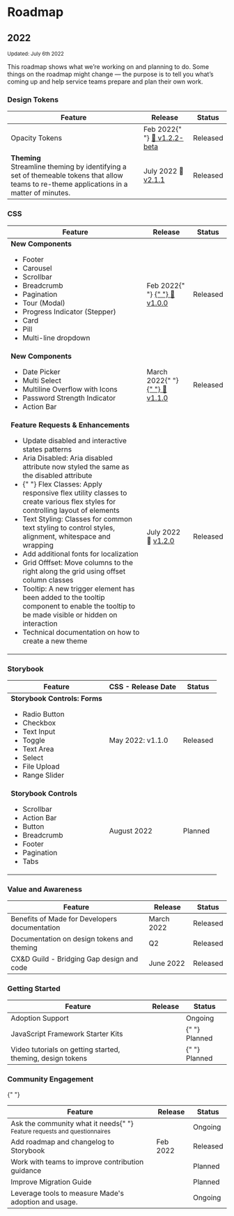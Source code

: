 
<Meta title="Hello/Roadmap" />

# Roadmap

## 2022

<small> Updated: July 6th 2022 </small>

This roadmap shows what we’re working on and planning to do. Some things on the roadmap might change — the purpose is to tell you what’s coming up and help service teams prepare and plan their own work.

<h3 class="made-u-eyebrow--02"> Design Tokens </h3>

<Story name="Design Tokens">
  <div class="made-c-table--responsive">
    <table class="made-c-table made-s-table roadmap-table">
      <thead>
        <tr>
          <th scope="col">Feature</th>
          <th scope="col">Release</th>
          <th scope="col">Status</th>
        </tr>
      </thead>
      <tbody>
        <tr>
          <td>Opacity Tokens</td>
          <td>
            Feb 2022{" "}
            <a
              target="_blank"
              href="https://fusion.mastercard.int/stash/projects/MADE/repos/design-tokens/pull-requests/75/overview"
            >
              🚀 v1.2.2-beta
            </a>
          </td>
          <td>
            <span class="made-c-pill made-c-pill--released">Released</span>
          </td>
        </tr>
        <tr>
          <td>
            <strong>Theming</strong> <br />
            Streamline theming by identifying a set of themeable tokens that allow
  teams to re-theme applications in a matter of minutes.
          </td>
          <td>July 2022 🚀 <a href="https://fusion.mastercard.int/stash/projects/MADE/repos/design-tokens/pull-requests/82/overview" target="_blank">v2.1.1</a></td>
          <td>
            <span class="made-c-pill made-c-pill--released">Released</span>
          </td>
        </tr>
      </tbody>
    </table>
  </div>
</Story>

<h3 class="made-u-eyebrow--02"> CSS</h3>

<Story name="CSS">
  <div class="made-c-table--responsive">
    <table class="made-c-table made-s-table roadmap-table">
      <thead>
        <tr>
          <th scope="col">Feature</th>
          <th scope="col">Release</th>
          <th scope="col">Status</th>
        </tr>
      </thead>
      <tbody>
        <tr>
          <td>
            <strong>New Components</strong>
            <ul>
              <li>Footer</li>
              <li>Carousel</li>
              <li>Scrollbar</li>
              <li>Breadcrumb</li>
              <li>Pagination</li>
              <li>Tour (Modal)</li>
              <li>Progress Indicator (Stepper)</li>
              <li>Card</li>
              <li>Pill</li>
              <li>Multi-line dropdown</li>
            </ul>
          </td>
          <td>
            Feb 2022{" "}
            <a
              target="_blank"
              href="https://fusion.mastercard.int/stash/projects/MADE/repos/css/pull-requests/20/overview"
            >
              {" "}
              🚀 v1.0.0
            </a>
          </td>
          <td>
            <span class="made-c-pill made-c-pill--released">Released</span>
          </td>
        </tr>
        <tr>
          <td>
            <strong>New Components</strong>
            <ul>
              <li>Date Picker</li>
              <li>Multi Select</li>
              <li>Multiline Overflow with Icons</li>
              <li>Password Strength Indicator</li>
              <li>Action Bar</li>
            </ul>
          </td>
          <td>
            March 2022{" "}
            <a
              target="_blank"
              href="https://fusion.mastercard.int/stash/projects/MADE/repos/css/pull-requests/23/overview"
            >
              {" "}
              🚀 v1.1.0
            </a>
          </td>
          <td>
            <span class="made-c-pill made-c-pill--released">Released</span>
          </td>
        </tr>
        <tr>
          <td>
            <strong>Feature Requests &amp; Enhancements</strong>
            <ul>
              <li>Update disabled and interactive states patterns</li>
              <li>
                Aria Disabled: Aria disabled attribute now styled the same as
                the disabled attribute
              </li>
              <li>
                {" "}
                Flex Classes: Apply responsive flex utility classes to create various
                flex styles for controlling layout of elements
              </li>
              <li>
                Text Styling: Classes for common text styling to control styles,
                alignment, whitespace and wrapping
              </li>
              <li>Add additional fonts for localization</li>
              <li>
                Grid Offfset: Move columns to the right along the grid using
                offset column classes
              </li>
              <li>Tooltip: A new trigger element has been added to the tooltip component to enable the tooltip to be made visible or hidden on interaction</li>
              <li>Technical documentation on how to create a new theme</li>
            </ul>
          </td>
          <td>July 2022 🚀 <a href="https://fusion.mastercard.int/stash/projects/MADE/repos/css/pull-requests/26/overview" target="_blank">v1.2.0</a></td>
          <td>
            <span class="made-c-pill made-c-pill--released">Released</span>
          </td>
        </tr>
      </tbody>
    </table>
  </div>
</Story>

<h3 class="made-u-eyebrow--02">Storybook</h3>

<Story name="Storybook Controls">
  <div class="made-c-table--responsive">
    <table class="made-c-table made-s-table roadmap-table">
      <thead>
        <tr>
          <th scope="col">Feature</th>
          <th scope="col">CSS - Release Date</th>
          <th scope="col">Status</th>
        </tr>
      </thead>
      <tbody>
        <tr>
          <td>
            <strong>Storybook Controls: Forms</strong>
            <ul>
              <li>Radio Button</li>
              <li>Checkbox</li>
              <li>Text Input</li>
              <li>Toggle</li>
              <li>Text Area</li>
              <li>Select</li>
              <li>File Upload</li>
              <li>Range Slider</li>
            </ul>
          </td>
          <td>May 2022: v1.1.0</td>
          <td>
            <span class="made-c-pill made-c-pill--released">Released</span>
          </td>
        </tr>
        <tr>
          <td>
            <strong>Storybook Controls</strong>
            <ul>
              <li>Scrollbar</li>
              <li>Action Bar</li>
              <li>Button</li>
              <li>Breadcrumb</li>
              <li>Footer</li>
              <li>Pagination</li>
              <li>Tabs</li>
            </ul>
          </td>
          <td>August 2022</td>
          <td>
            <span class="made-c-pill made-c-pill--planned">Planned</span>
          </td>
        </tr>
      </tbody>
    </table>
  </div>
</Story>

<h3 class="made-u-eyebrow--02">Value and Awareness</h3>

<Story name="Awareness">
  <div class="made-c-table--responsive">
    <table class="made-c-table made-s-table roadmap-table">
      <thead>
        <tr>
          <th scope="col">Feature</th>
          <th scope="col">Release</th>
          <th scope="col">Status</th>
        </tr>
      </thead>
      <tbody>
        <tr>
          <td>Benefits of Made for Developers documentation</td>
          <td>March 2022</td>
          <td>
            <span class="made-c-pill made-c-pill--released">Released</span>
          </td>
        </tr>
        <tr>
          <td>Documentation on design tokens and theming</td>
          <td>Q2</td>
          <td>
            <span class="made-c-pill made-c-pill--released">Released</span>
          </td>
        </tr>
        <tr>
          <td>CX&D Guild - Bridging Gap design and code</td>
          <td>June 2022</td>
          <td>
            <span class="made-c-pill made-c-pill--released">Released</span>
          </td>
        </tr>
      </tbody>
    </table>
  </div>
</Story>

<h3 class="made-u-eyebrow--02">Getting Started</h3>

<Story name="Getting Started">
  <div class="made-c-table--responsive">
    <table class="made-c-table made-s-table roadmap-table">
      <thead>
        <tr>
          <th scope="col">Feature</th>
          <th scope="col">Release</th>
          <th scope="col">Status</th>
        </tr>
      </thead>
      <tbody>
        <tr>
          <td>Adoption Support</td>
          <td></td>
          <td>
            <span class="made-c-pill made-c-pill--ongoing">Ongoing</span>
          </td>
        </tr>
        <tr>
          <td>JavaScript Framework Starter Kits</td>
          <td></td>
          <td>
            {" "}
            <span class="made-c-pill made-c-pill--planned">Planned</span>
          </td>
        </tr>
        <tr>
          <td>Video tutorials on getting started, theming, design tokens</td>
          <td></td>
          <td>
            {" "}
            <span class="made-c-pill made-c-pill--planned">Planned</span>
          </td>
        </tr>
      </tbody>
    </table>
  </div>
</Story>

<h3 class="made-u-eyebrow--02">Community Engagement</h3>{" "}

<Story name="Community Engagement">
  <div class="made-c-table--responsive">
    <table class="made-c-table made-s-table roadmap-table">
      <thead>
        <tr>
          <th scope="col">Feature</th>
          <th scope="col">Release</th>
          <th scope="col">Status</th>
        </tr>
      </thead>
      <tbody>
        <tr>
          <td>
            Ask the community what it needs{" "}
            <small>Feature requests and questionnaires</small>
          </td>
          <td></td>
          <td>
            <span class="made-c-pill made-c-pill--ongoing">Ongoing</span>
          </td>
        </tr>
        <tr>
          <td>Add roadmap and changelog to Storybook</td>
          <td>Feb 2022</td>
          <td>
            <span class="made-c-pill made-c-pill--released">Released</span>
          </td>
        </tr>
        <tr>
          <td>Work with teams to improve contribution guidance</td>
          <td></td>
          <td>
            <span class="made-c-pill made-c-pill--planned">Planned</span>
          </td>
        </tr>
        <tr>
          <td>Improve Migration Guide</td>
          <td></td>
          <td>
            <span class="made-c-pill made-c-pill--planned">Planned</span>
          </td>
        </tr>
        <tr>
          <td>Leverage tools to measure Made's adoption and usage.</td>
          <td></td>
          <td>
            <span class="made-c-pill made-c-pill--ongoing">Ongoing</span>
          </td>
        </tr>
      </tbody>
    </table>
  </div>
</Story>
